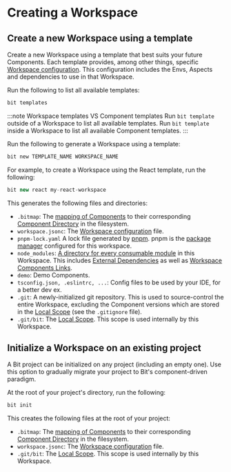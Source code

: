 # Creating a Workspace

## Create a new Workspace using a template

Create a new Workspace using a template that best suits your future Components.
Each template provides, among other things, specific [Workspace configuration](/workspace/workspace-configuration). This configuration includes the Envs, Aspects and dependencies to use in that Workspace.

Run the following to list all available templates:

```bash
bit templates
```

:::note Workspace templates VS Component templates
Run `bit template` outside of a Workspace to list all available templates. Run `bit template` inside a Workspace to list all available Component templates.
:::

Run the following to generate a Workspace using a template:

```bash
bit new TEMPLATE_NAME WORKSPACE_NAME
```

For example, to create a Workspace using the React template, run the following:

```ts
bit new react my-react-workspace
```

This generates the following files and directories:

- `.bitmap`: The [mapping of Components](/workspace/bitmap) to their corresponding [Component Directory](/workspace/component-directory) in the filesystem.
- `workspace.jsonc`: The [Workspace configuration](/workspace/workspace-configuration) file.
- `pnpm-lock.yaml` A lock file generated by [pnpm](/tools/pnpm/pnpm). pnpm is the [package manager](/dependencies/package-managers) configured for this workspace.
- `node_modules`: [A directory for every consumable module](/dependencies/node-modules) in this Workspace. This includes [External Dependencies](/dependencies/external-dependencies) as well as [Workspace Components Links](/workspace/component-link).
- `demo`: Demo Components.
- `tsconfig.json, .eslintrc, ...`: Config files to be used by your IDE, for a better dev ex.
- `.git`: A newly-initialized git repository. This is used to source-control the entire Workspace, excluding the Component versions which are stored in the [Local Scope](/workspace/local-scope) (see the `.gitignore` file).
- `.git/bit`: The [Local Scope](/workspace/local-scope). This scope is used internally by this Workspace.

## Initialize a Workspace on an existing project

A Bit project can be initialized on any project (including an empty one). Use this option to gradually migrate your project to Bit's component-driven paradigm.

At the root of your project's directory, run the following:

```bash
bit init
```

This creates the following files at the root of your project:

- `.bitmap`: The [mapping of Components](/workspace/bitmap) to their corresponding [Component Directory](/workspace/component-directory) in the filesystem.
- `workspace.jsonc`: The [Workspace configuration](/workspace/workspace-configuration) file.
- `.git/bit`: The [Local Scope](/workspace/local-scope). This scope is used internally by this Workspace.
